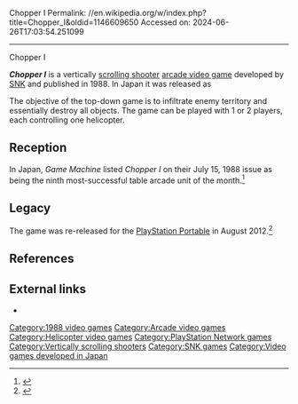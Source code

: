Chopper I
Permalink: //en.wikipedia.org/w/index.php?title=Chopper_I&oldid=1146609650
Accessed on: 2024-06-26T17:03:54.251099



------
Chopper I
{{other uses|Chopper (disambiguation)}}
{{Infobox video game
|title = Chopper I
|image = Chopper I screenshot wik.PNG
|developer = [[SNK]]
|publisher = [[SNK]]
|designer = 
|engine = 
|released = 1988
|genre = [[Scrolling shooter]]
|modes = [[Single-player video game|Single-player]], [[Multiplayer video game|multiplayer]]
|platforms = [[Arcade video game|Arcade]]
}}

'''''Chopper I''''' is a vertically [[scrolling shooter]] [[arcade video game]] developed by [[SNK]] and published in 1988. In Japan it was released as {{nihongo foot|'''''The Legend of Air Cavalry'''''.|[[Kanji]]: 航空騎兵物語|''[[Hepburn romanization|Hepburn]]: Koukuu Kihei Monogatari}}

The objective of the top-down game is to infiltrate enemy territory and essentially destroy all objects. The game can be played with 1 or 2 players, each controlling one helicopter.

== Reception ==
In Japan, ''Game Machine'' listed ''Chopper I'' on their July 15, 1988 issue as being the ninth most-successful table arcade unit of the month.<ref>{{cite magazine|title=Game Machine's Best Hit Games 25 - テーブル型TVゲーム機 (Table Videos)|magazine=[[:ja:ゲームマシン|Game Machine]]|issue=336|publisher=[[:ja:アミューズメント通信社|Amusement Press, Inc.]]|date=15 July 1988|page=29|lang=ja}}</ref>

==Legacy==
The game was re-released for the [[PlayStation Portable]] in August 2012.<ref>{{cite web|url=http://au.ign.com/games/chopper-140531/psp-140428|title=Chopper I PSP|publisher=IGN.com|accessdate=2012-08-26}}</ref>

==References==
{{reflist}}

==External links==
*{{KLOV game|id=7334}}

[[Category:1988 video games]]
[[Category:Arcade video games]]
[[Category:Helicopter video games]]
[[Category:PlayStation Network games]]
[[Category:Vertically scrolling shooters]]
[[Category:SNK games]]
[[Category:Video games developed in Japan]]


{{arcade-stub}}
{{scroll-shooter-videogame-stub}}